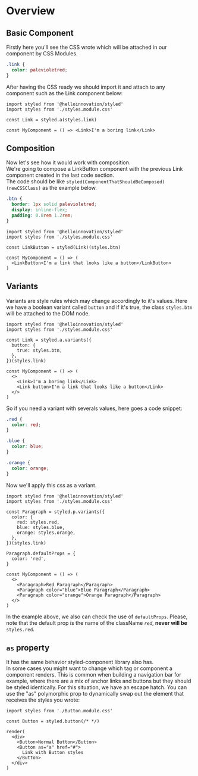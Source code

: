 # Overview

## Basic Component

Firstly here you'll see the CSS wrote which will be attached in our component by CSS Modules.

```css
.link {
  color: palevioletred;
}
```

After having the CSS ready we should import it and attach to any component such as the Link component below:

```tsx
import styled from '@helloinnovation/styled'
import styles from './styles.module.css'

const Link = styled.a(styles.link)

const MyComponent = () => <Link>I'm a boring link</Link>
```

## Composition

Now let's see how it would work with composition. <br />
We're going to compose a LinkButton component with the previous Link component created in the last code section. <br />
The code should be like `styled(ComponentThatShouldBeComposed)(newCSSClass)` as the example below.

```css
.btn {
  border: 1px solid palevioletred;
  display: inline-flex;
  padding: 0.8rem 1.2rem;
}
```

```tsx
import styled from '@helloinnovation/styled'
import styles from './styles.module.css'

const LinkButton = styled(Link)(styles.btn)

const MyComponent = () => (
  <LinkButton>I'm a link that looks like a button</LinkButton>
)
```

## Variants

Variants are style rules which may change accordingly to it's values.
Here we have a boolean variant called `button` and if it's true, the class `styles.btn` will be attached to the DOM node.

```tsx
import styled from '@helloinnovation/styled'
import styles from './styles.module.css'

const Link = styled.a.variants({
  button: {
    true: styles.btn,
  },
})(styles.link)

const MyComponent = () => (
  <>
    <Link>I'm a boring link</Link>
    <Link button>I'm a link that looks like a button</Link>
  </>
)
```

So if you need a variant with severals values, here goes a code snippet:

```css
.red {
  color: red;
}

.blue {
  color: blue;
}

.orange {
  color: orange;
}
```

Now we'll apply this css as a variant.

```tsx
import styled from '@helloinnovation/styled'
import styles from './styles.module.css'

const Paragraph = styled.p.variants({
  color: {
    red: styles.red,
    blue: styles.blue,
    orange: styles.orange,
  },
})(styles.link)

Paragraph.defaultProps = {
  color: 'red',
}

const MyComponent = () => (
  <>
    <Paragraph>Red Paragraph</Paragraph>
    <Paragraph color="blue">Blue Paragraph</Paragraph>
    <Paragraph color="orange">Orange Paragraph</Paragraph>
  </>
)
```

In the example above, we also can check the use of `defaultProps`. Please, note that the default prop is the name of the className _`red`_, **never will be** `styles.red`.

## `as` property

It has the same behavior styled-component library also has. <br />
In some cases you might want to change which tag or component a component renders. This is common when building a navigation bar for example, where there are a mix of anchor links and buttons but they should be styled identically.
For this situation, we have an escape hatch. You can use the "as" polymorphic prop to dynamically swap out the element that receives the styles you wrote:

```tsx
import styles from './Button.module.css'

const Button = styled.button(/* */)

render(
  <div>
    <Button>Normal Button</Button>
    <Button as="a" href="#">
      Link with Button styles
    </Button>
  </div>
)
```
